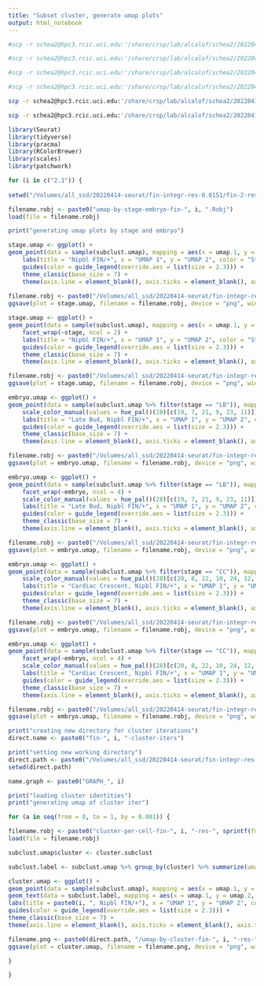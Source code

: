 ```yaml
---
title: "Subset cluster, generate umap plots"
output: html_notebook
---
```


```bash
#scp -r schea2@hpc3.rcic.uci.edu:'/share/crsp/lab/alcalof/schea2/20220414-seurat/fin-integr-res-0.0151/fin-2-res-0.042/umap-by-stage-embryo-fin-2.3.Robj' /Volumes/all_ssd/20220414-seurat/fin-integr-res-0.0151/fin-2-res-0.042

#scp -r schea2@hpc3.rcic.uci.edu:'/share/crsp/lab/alcalof/schea2/20220414-seurat/fin-integr-res-0.0151/fin-2-res-0.042/fin-2.3-cluster-iters' /Volumes/all_ssd/20220414-seurat/fin-integr-res-0.0151/fin-2-res-0.042

#scp -r schea2@hpc3.rcic.uci.edu:'/share/crsp/lab/alcalof/schea2/20220414-seurat/fin-integr-res-0.0151/fin-2-res-0.042/umap-by-stage-embryo-fin-2.2.Robj' /Volumes/all_ssd/20220414-seurat/fin-integr-res-0.0151/fin-2-res-0.042

#scp -r schea2@hpc3.rcic.uci.edu:'/share/crsp/lab/alcalof/schea2/20220414-seurat/fin-integr-res-0.0151/fin-2-res-0.042/fin-2.2-cluster-iters' /Volumes/all_ssd/20220414-seurat/fin-integr-res-0.0151/fin-2-res-0.042

scp -r schea2@hpc3.rcic.uci.edu:'/share/crsp/lab/alcalof/schea2/20220414-seurat/fin-integr-res-0.0151/fin-2-res-0.042/umap-by-stage-embryo-fin-2.1.Robj' /Volumes/all_ssd/20220414-seurat/fin-integr-res-0.0151/fin-2-res-0.042

scp -r schea2@hpc3.rcic.uci.edu:'/share/crsp/lab/alcalof/schea2/20220414-seurat/fin-integr-res-0.0151/fin-2-res-0.042/fin-2.1-cluster-iters' /Volumes/all_ssd/20220414-seurat/fin-integr-res-0.0151/fin-2-res-0.042
```

```r
library(Seurat)
library(tidyverse)
library(pracma)
library(RColorBrewer)
library(scales)
library(patchwork)

for (i in c("2.1")) {
  
setwd("/Volumes/all_ssd/20220414-seurat/fin-integr-res-0.0151/fin-2-res-0.042")

filename.robj <- paste0("umap-by-stage-embryo-fin-", i, ".Robj")
load(file = filename.robj)

print("generating umap plots by stage and embryo")

stage.umap <- ggplot() +
geom_point(data = sample(subclust.umap), mapping = aes(x = umap.1, y = umap.2, color = stage), shape = 20, stroke = 0, size = 0.5) +
    labs(title = "Nipbl FIN/+", x = "UMAP 1", y = "UMAP 2", color = "Stage") +
    guides(color = guide_legend(override.aes = list(size = 2.3))) +
    theme_classic(base_size = 7) +
    theme(axis.line = element_blank(), axis.ticks = element_blank(), axis.text = element_blank(), plot.title = element_text(hjust = 0.5), legend.key.size = unit(7, "pt"))
    
filename.robj <- paste0("/Volumes/all_ssd/20220414-seurat/fin-integr-res-0.0151/fin-2-res-0.042/umap-by-stage-fin-", i, ".png")
ggsave(plot = stage.umap, filename = filename.robj, device = "png", width = 3.5, height = 2.25)

stage.umap <- ggplot() +
geom_point(data = sample(subclust.umap), mapping = aes(x = umap.1, y = umap.2, color = stage), shape = 20, stroke = 0, size = 0.5) +
    facet_wrap(~stage, ncol = 2) +
    labs(title = "Nipbl FIN/+", x = "UMAP 1", y = "UMAP 2", color = "Stage") +
    guides(color = guide_legend(override.aes = list(size = 2.3))) +
    theme_classic(base_size = 7) +
    theme(axis.line = element_blank(), axis.ticks = element_blank(), axis.text = element_blank(), plot.title = element_text(hjust = 0.5), legend.key.size = unit(7, "pt"), strip.background = element_blank())

filename.robj <- paste0("/Volumes/all_ssd/20220414-seurat/fin-integr-res-0.0151/fin-2-res-0.042/umap-facet-stage-fin-", i, ".png")
ggsave(plot = stage.umap, filename = filename.robj, device = "png", width = 6.5, height = 2.25)

embryo.umap <- ggplot() +
geom_point(data = sample(subclust.umap %>% filter(stage == "LB")), mapping = aes(x = umap.1, y = umap.2, color = embryo), shape = 20, stroke = 0, size = 0.5) +
    scale_color_manual(values = hue_pal()(28)[c(19, 7, 21, 9, 23, 11)]) +
    labs(title = "Late Bud, Nipbl FIN/+", x = "UMAP 1", y = "UMAP 2", color = "Embryo") +
    guides(color = guide_legend(override.aes = list(size = 2.3))) +
    theme_classic(base_size = 7) +
    theme(axis.line = element_blank(), axis.ticks = element_blank(), axis.text = element_blank(), plot.title = element_text(hjust = 0.5), legend.key.size = unit(7, "pt"))

filename.robj <- paste0("/Volumes/all_ssd/20220414-seurat/fin-integr-res-0.0151/fin-2-res-0.042/umap-by-embryo-late-bud-fin-", i, ".png")
ggsave(plot = embryo.umap, filename = filename.robj, device = "png", width = 3.5, height = 2.25)

embryo.umap <- ggplot() +
geom_point(data = sample(subclust.umap %>% filter(stage == "LB")), mapping = aes(x = umap.1, y = umap.2, color = embryo), shape = 20, stroke = 0, size = 0.5) +
    facet_wrap(~embryo, ncol = 4) +
    scale_color_manual(values = hue_pal()(28)[c(19, 7, 21, 9, 23, 11)]) +
    labs(title = "Late Bud, Nipbl FIN/+", x = "UMAP 1", y = "UMAP 2", color = "Embryo") +
    guides(color = guide_legend(override.aes = list(size = 2.3))) +
    theme_classic(base_size = 7) +
    theme(axis.line = element_blank(), axis.ticks = element_blank(), axis.text = element_blank(), plot.title = element_text(hjust = 0.5), legend.key.size = unit(7, "pt"), strip.background = element_blank())

filename.robj <- paste0("/Volumes/all_ssd/20220414-seurat/fin-integr-res-0.0151/fin-2-res-0.042/umap-facet-embryo-late-bud-fin-", i, ".png")
ggsave(plot = embryo.umap, filename = filename.robj, device = "png", width = 6.5, height = 3.6)

embryo.umap <- ggplot() +
geom_point(data = sample(subclust.umap %>% filter(stage == "CC")), mapping = aes(x = umap.1, y = umap.2, color = embryo), shape = 20, stroke = 0, size = 0.5) +
    scale_color_manual(values = hue_pal()(28)[c(20, 8, 22, 10, 24, 12, 26, 14)]) +
    labs(title = "Cardiac Crescent, Nipbl FIN/+", x = "UMAP 1", y = "UMAP 2", color = "Embryo") +
    guides(color = guide_legend(override.aes = list(size = 2.3))) +
    theme_classic(base_size = 7) +
    theme(axis.line = element_blank(), axis.ticks = element_blank(), axis.text = element_blank(), plot.title = element_text(hjust = 0.5), legend.key.size = unit(7, "pt"))

filename.robj <- paste0("/Volumes/all_ssd/20220414-seurat/fin-integr-res-0.0151/fin-2-res-0.042/umap-by-embryo-cardiac-crescent-fin-", i, ".png")
ggsave(plot = embryo.umap, filename = filename.robj, device = "png", width = 3.5, height = 2.25)

embryo.umap <- ggplot() +
geom_point(data = sample(subclust.umap %>% filter(stage == "CC")), mapping = aes(x = umap.1, y = umap.2, color = embryo), shape = 20, stroke = 0, size = 0.5) +
    facet_wrap(~embryo, ncol = 4) +
    scale_color_manual(values = hue_pal()(28)[c(20, 8, 22, 10, 24, 12, 26, 14)]) +
    labs(title = "Cardiac Crescent, Nipbl FIN/+", x = "UMAP 1", y = "UMAP 2", color = "Embryo") +
    guides(color = guide_legend(override.aes = list(size = 2.3))) +
    theme_classic(base_size = 7) +
    theme(axis.line = element_blank(), axis.ticks = element_blank(), axis.text = element_blank(), plot.title = element_text(hjust = 0.5), legend.key.size = unit(7, "pt"), strip.background = element_blank())

filename.robj <- paste0("/Volumes/all_ssd/20220414-seurat/fin-integr-res-0.0151/fin-2-res-0.042/umap-facet-embryo-cardiac-crescent-fin-", i, ".png")
ggsave(plot = embryo.umap, filename = filename.robj, device = "png", width = 6.5, height = 3.6)

print("creating new directory for cluster iterations")
direct.name <- paste0("fin-", i, "-cluster-iters")

print("setting new working directory")
direct.path <- paste0("/Volumes/all_ssd/20220414-seurat/fin-integr-res-0.0151/fin-2-res-0.042/", direct.name)
setwd(direct.path)

name.graph <- paste0("GRAPH_", i)

print("loading cluster identities")
print("generating umap of cluster iter")

for (a in seq(from = 0, to = 1, by = 0.001)) {

filename.robj <- paste0("cluster-per-cell-fin-", i, "-res-", sprintf(fmt = "%.3f", a), ".Robj")
load(file = filename.robj)

subclust.umap$cluster <- cluster.subclust

subclust.label <- subclust.umap %>% group_by(cluster) %>% summarize(umap.1 = median(umap.1), umap.2 = median(umap.2))

cluster.umap <- ggplot() +
geom_point(data = sample(subclust.umap), mapping = aes(x = umap.1, y = umap.2, color = cluster), shape = 20, stroke = 0, size = 0.5) +
geom_text(data = subclust.label, mapping = aes(x = umap.1, y = umap.2, label = cluster), size = 2.3) +
labs(title = paste0(i, ", Nipbl FIN/+"), x = "UMAP 1", y = "UMAP 2", color = "Cluster") +
guides(color = guide_legend(override.aes = list(size = 2.3))) +
theme_classic(base_size = 7) +
theme(axis.line = element_blank(), axis.ticks = element_blank(), axis.text = element_blank(), plot.title = element_text(hjust = 0.5), legend.key.size = unit(7, "pt"))

filename.png <- paste0(direct.path, "/umap-by-cluster-fin-", i, "-res-", sprintf(fmt = "%.3f", a), ".png")
ggsave(plot = cluster.umap, filename = filename.png, device = "png", width = 3.25, height = 2.25, units = "in")

}

}

```

